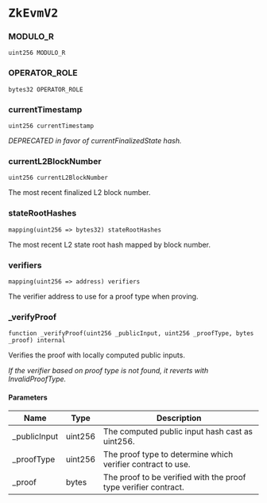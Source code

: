 # `ZkEvmV2`

### MODULO_R

```solidity
uint256 MODULO_R
```

### OPERATOR_ROLE

```solidity
bytes32 OPERATOR_ROLE
```

### currentTimestamp

```solidity
uint256 currentTimestamp
```

_DEPRECATED in favor of currentFinalizedState hash._

### currentL2BlockNumber

```solidity
uint256 currentL2BlockNumber
```

The most recent finalized L2 block number.

### stateRootHashes

```solidity
mapping(uint256 => bytes32) stateRootHashes
```

The most recent L2 state root hash mapped by block number.

### verifiers

```solidity
mapping(uint256 => address) verifiers
```

The verifier address to use for a proof type when proving.

### _verifyProof

```solidity
function _verifyProof(uint256 _publicInput, uint256 _proofType, bytes _proof) internal
```

Verifies the proof with locally computed public inputs.

_If the verifier based on proof type is not found, it reverts with InvalidProofType._

#### Parameters

| Name | Type | Description |
| ---- | ---- | ----------- |
| _publicInput | uint256 | The computed public input hash cast as uint256. |
| _proofType | uint256 | The proof type to determine which verifier contract to use. |
| _proof | bytes | The proof to be verified with the proof type verifier contract. |

